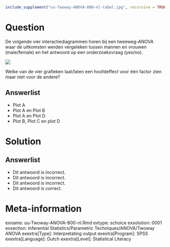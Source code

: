 ```{r, echo = FALSE, results = "hide"}
include_supplement("uu-Twoway-ANOVA-800-nl-tabel.jpg", recursive = TRUE)
```



Question
========
  
De volgende vier interactiediagrammen horen bij een tweeweg-ANOVA waar de uitkomsten werden vergeleken tussen mannen en vrouwen (male/female) en het antwoord op een onderzoeksvraag (yes/no). 

![](uu-Twoway-ANOVA-800-nl-tabel.jpg)

Welke van de vier grafieken laat/laten een hoofdeffect voor één factor zien maar niet voor de andere?
  
Answerlist
----------
* Plot A
* Plot A en Plot B
* Plot A en Plot D
* Plot B, Plot C en plot D 


Solution
========
  


Answerlist
----------
* Dit antwoord is incorrect.
* Dit antwoord is incorrect.
* Dit antwoord is incorrect.
* Dit antwoord is correct.


Meta-information
================
exname: uu-Twoway-ANOVA-800-nl.Rmd
extype: schoice
exsolution: 0001
exsection: Inferential Statistics/Parametric Techniques/ANOVA/Twoway ANOVA
exextra[Type]: Interpretating output
exextra[Program]: SPSS
exextra[Language]: Dutch
exextra[Level]: Statistical Literacy
